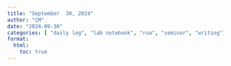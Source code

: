 ```yaml
---
title: "September  30, 2024"
author: "CM"
date: "2024-09-30"
categories: [ "daily log", "lab notebook", "rua", "seminar", "writing"]
format:
  html:
    toc: true
---
```


